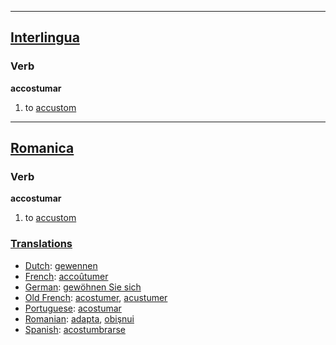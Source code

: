 ----

==[[Interlingua]]==
===Verb===
<b>accostumar</b>
#to [[accustom]]
----

==[[Romanica]]==
===Verb===
<b>accostumar</b>
#to [[accustom]]

===[[Translations]]===
*[[Dutch]]: [[gewennen]]
*[[French]]: [[accoûtumer]]
*[[German]]: [[gewöhnen Sie sich]]
*[[Old French]]: [[acostumer]], [[acustumer]]
*[[Portuguese]]: [[acostumar]]
*[[Romanian]]: [[adapta]], [[obişnui]]
*[[Spanish]]: [[acostumbrarse]]